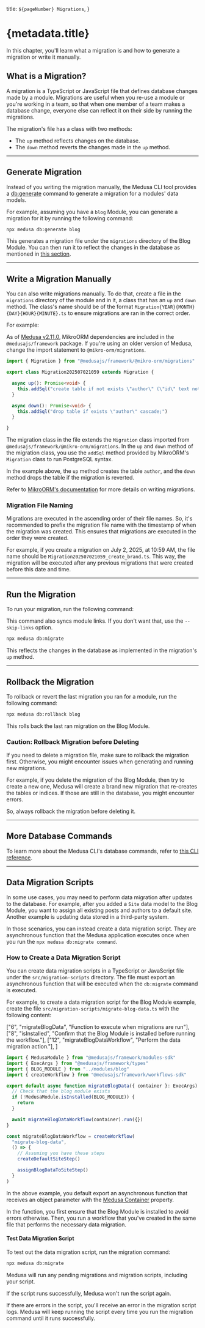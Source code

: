   title: `${pageNumber} Migrations`,
}

# {metadata.title}

In this chapter, you'll learn what a migration is and how to generate a migration or write it manually.

## What is a Migration?

A migration is a TypeScript or JavaScript file that defines database changes made by a module. Migrations are useful when you re-use a module or you're working in a team, so that when one member of a team makes a database change, everyone else can reflect it on their side by running the migrations.

The migration's file has a class with two methods:

- The `up` method reflects changes on the database.
- The `down` method reverts the changes made in the `up` method.

---

## Generate Migration

Instead of you writing the migration manually, the Medusa CLI tool provides a [db:generate](!resources!/medusa-cli/commands/db#dbgenerate) command to generate a migration for a modules' data models.

For example, assuming you have a `blog` Module, you can generate a migration for it by running the following command:

```bash
npx medusa db:generate blog
```

This generates a migration file under the `migrations` directory of the Blog Module. You can then run it to reflect the changes in the database as mentioned in [this section](#run-the-migration).

---

## Write a Migration Manually

You can also write migrations manually. To do that, create a file in the `migrations` directory of the module and in it, a class that has an `up` and `down` method. The class's name should be of the format `Migration{YEAR}{MONTH}{DAY}{HOUR}{MINUTE}.ts` to ensure migrations are ran in the correct order.

For example:

<Note>

As of [Medusa v2.11.0](https://github.com/medusajs/medusa/releases/tag/v2.11.0), MikroORM dependencies are included in the `@medusajs/framework` package. If you're using an older version of Medusa, change the import statement to `@mikro-orm/migrations`.

</Note>

```ts title="src/modules/blog/migrations/Migration202507021059_create_author.ts"
import { Migration } from "@medusajs/framework/@mikro-orm/migrations"

export class Migration202507021059 extends Migration {

  async up(): Promise<void> {
    this.addSql("create table if not exists \"author\" (\"id\" text not null, \"name\" text not null, \"created_at\" timestamptz not null default now(), \"updated_at\" timestamptz not null default now(), \"deleted_at\" timestamptz null, constraint \"author_pkey\" primary key (\"id\"));")
  }

  async down(): Promise<void> {
    this.addSql("drop table if exists \"author\" cascade;")
  }

}
```

The migration class in the file extends the `Migration` class imported from `@medusajs/framework/@mikro-orm/migrations`. In the `up` and `down` method of the migration class, you use the `addSql` method provided by MikroORM's `Migration` class to run PostgreSQL syntax.

In the example above, the `up` method creates the table `author`, and the `down` method drops the table if the migration is reverted.

<Note title="Tip">

Refer to [MikroORM's documentation](https://mikro-orm.io/docs/migrations#migration-class) for more details on writing migrations.

</Note>

### Migration File Naming

Migrations are executed in the ascending order of their file names. So, it's recommended to prefix the migration file name with the timestamp of when the migration was created. This ensures that migrations are executed in the order they were created.

For example, if you create a migration on July 2, 2025, at 10:59 AM, the file name should be `Migration202507021059_create_brand.ts`. This way, the migration will be executed after any previous migrations that were created before this date and time.

---

## Run the Migration

To run your migration, run the following command:

<Note>

This command also syncs module links. If you don't want that, use the `--skip-links` option.

</Note>

```bash
npx medusa db:migrate
```

This reflects the changes in the database as implemented in the migration's `up` method.

---

## Rollback the Migration

To rollback or revert the last migration you ran for a module, run the following command:

```bash
npx medusa db:rollback blog
```

This rolls back the last ran migration on the Blog Module.

### Caution: Rollback Migration before Deleting

If you need to delete a migration file, make sure to rollback the migration first. Otherwise, you might encounter issues when generating and running new migrations.

For example, if you delete the migration of the Blog Module, then try to create a new one, Medusa will create a brand new migration that re-creates the tables or indices. If those are still in the database, you might encounter errors.

So, always rollback the migration before deleting it.

---

## More Database Commands

To learn more about the Medusa CLI's database commands, refer to [this CLI reference](!resources!/medusa-cli/commands/db).

---

## Data Migration Scripts

In some use cases, you may need to perform data migration after updates to the database. For example, after you added a `Site` data model to the Blog Module, you want to assign all existing posts and authors to a default site. Another example is updating data stored in a third-party system.

In those scenarios, you can instead create a data migration script. They are asynchronous function that the Medusa application executes once when you run the `npx medusa db:migrate command`.

### How to Create a Data Migration Script

You can create data migration scripts in a TypeScript or JavaScript file under the `src/migration-scripts` directory. The file must export an asynchronous function that will be executed when the `db:migrate` command is executed.

For example, to create a data migration script for the Blog Module example, create the file `src/migration-scripts/migrate-blog-data.ts` with the following content:

  ["6", "migrateBlogData", "Function to execute when migrations are run"],
  ["8", "isInstalled", "Confirm that the Blog Module is installed before running the workflow."],
  ["12", "migrateBlogDataWorkflow", "Perform the data migration action."],
]

```ts title="src/migration-scripts/migrate-blog-data.ts" highlights={dataMigrationHighlights}
import { MedusaModule } from "@medusajs/framework/modules-sdk"
import { ExecArgs } from "@medusajs/framework/types"
import { BLOG_MODULE } from "../modules/blog"
import { createWorkflow } from "@medusajs/framework/workflows-sdk"

export default async function migrateBlogData({ container }: ExecArgs) {
  // Check that the blog module exists
  if (!MedusaModule.isInstalled(BLOG_MODULE)) {
    return
  }

  await migrateBlogDataWorkflow(container).run({})
}

const migrateBlogDataWorkflow = createWorkflow(
  "migrate-blog-data",
  () => {
    // Assuming you have these steps
    createDefaultSiteStep()

    assignBlogDataToSiteStep()
  }
)
```

In the above example, you default export an asynchronous function that receives an object parameter with the [Medusa Container](../../medusa-container/page.mdx) property.

In the function, you first ensure that the Blog Module is installed to avoid errors otherwise. Then, you run a workflow that you've created in the same file that performs the necessary data migration.

#### Test Data Migration Script

To test out the data migration script, run the migration command:

```bash
npx medusa db:migrate
```

Medusa will run any pending migrations and migration scripts, including your script.

If the script runs successfully, Medusa won't run the script again.

If there are errors in the script, you'll receive an error in the migration script logs. Medusa will keep running the script every time you run the migration command until it runs successfully.
